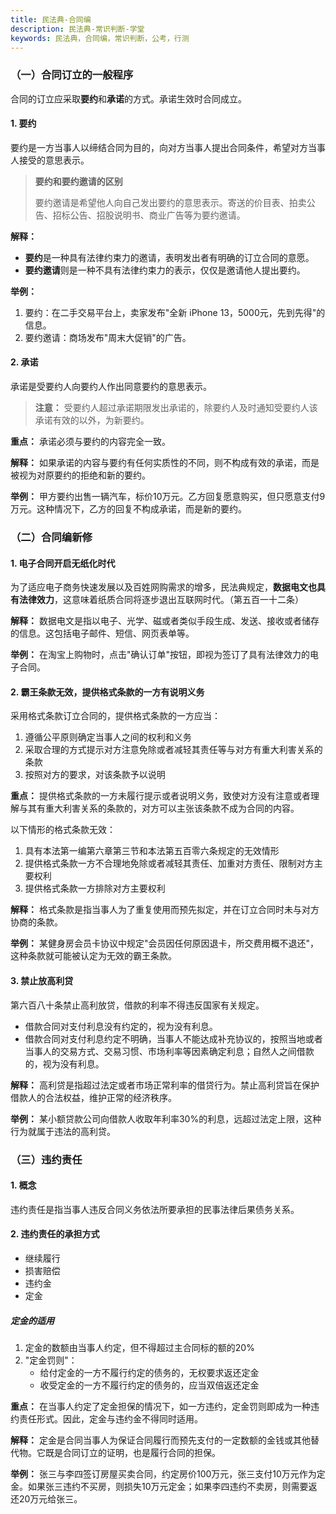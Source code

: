 ```yaml
---
title: 民法典-合同编
description: 民法典-常识判断-学堂
keywords: 民法典，合同编，常识判断，公考，行测
---
```



### （一）合同订立的一般程序

合同的订立应采取**要约**和**承诺**的方式。承诺生效时合同成立。

#### 1. 要约

要约是一方当事人以缔结合同为目的，向对方当事人提出合同条件，希望对方当事人接受的意思表示。

> **要约和要约邀请的区别**
> 
> 要约邀请是希望他人向自己发出要约的意思表示。寄送的价目表、拍卖公告、招标公告、招股说明书、商业广告等为要约邀请。

**解释：**
- **要约**是一种具有法律约束力的邀请，表明发出者有明确的订立合同的意愿。
- **要约邀请**则是一种不具有法律约束力的表示，仅仅是邀请他人提出要约。

**举例：**
1. 要约：在二手交易平台上，卖家发布"全新 iPhone 13，5000元，先到先得"的信息。
2. 要约邀请：商场发布"周末大促销"的广告。

#### 2. 承诺

承诺是受要约人向要约人作出同意要约的意思表示。

> **注意：** 受要约人超过承诺期限发出承诺的，除要约人及时通知受要约人该承诺有效的以外，为新要约。

**重点：** 承诺必须与要约的内容完全一致。

**解释：** 
如果承诺的内容与要约有任何实质性的不同，则不构成有效的承诺，而是被视为对原要约的拒绝和新的要约。

**举例：**
甲方要约出售一辆汽车，标价10万元。乙方回复愿意购买，但只愿意支付9万元。这种情况下，乙方的回复不构成承诺，而是新的要约。

### （二）合同编新修

#### 1. 电子合同开启无纸化时代

为了适应电子商务快速发展以及百姓网购需求的增多，民法典规定，**数据电文也具有法律效力**，这意味着纸质合同将逐步退出互联网时代。（第五百一十二条）

**解释：** 
数据电文是指以电子、光学、磁或者类似手段生成、发送、接收或者储存的信息。这包括电子邮件、短信、网页表单等。

**举例：**
在淘宝上购物时，点击"确认订单"按钮，即视为签订了具有法律效力的电子合同。

#### 2. 霸王条款无效，提供格式条款的一方有说明义务

采用格式条款订立合同的，提供格式条款的一方应当：
1. 遵循公平原则确定当事人之间的权利和义务
2. 采取合理的方式提示对方注意免除或者减轻其责任等与对方有重大利害关系的条款
3. 按照对方的要求，对该条款予以说明

**重点：** 提供格式条款的一方未履行提示或者说明义务，致使对方没有注意或者理解与其有重大利害关系的条款的，对方可以主张该条款不成为合同的内容。

以下情形的格式条款无效：
1. 具有本法第一编第六章第三节和本法第五百零六条规定的无效情形
2. 提供格式条款一方不合理地免除或者减轻其责任、加重对方责任、限制对方主要权利
3. 提供格式条款一方排除对方主要权利

**解释：**
格式条款是指当事人为了重复使用而预先拟定，并在订立合同时未与对方协商的条款。

**举例：**
某健身房会员卡协议中规定"会员因任何原因退卡，所交费用概不退还"，这种条款就可能被认定为无效的霸王条款。

#### 3. 禁止放高利贷

第六百八十条禁止高利放贷，借款的利率不得违反国家有关规定。

- 借款合同对支付利息没有约定的，视为没有利息。
- 借款合同对支付利息约定不明确，当事人不能达成补充协议的，按照当地或者当事人的交易方式、交易习惯、市场利率等因素确定利息；自然人之间借款的，视为没有利息。

**解释：**
高利贷是指超过法定或者市场正常利率的借贷行为。禁止高利贷旨在保护借款人的合法权益，维护正常的经济秩序。

**举例：**
某小额贷款公司向借款人收取年利率30%的利息，远超过法定上限，这种行为就属于违法的高利贷。

### （三）违约责任

#### 1. 概念
违约责任是指当事人违反合同义务依法所要承担的民事法律后果债务关系。

#### 2. 违约责任的承担方式
- 继续履行
- 损害赔偿
- 违约金
- 定金

##### 定金的适用

1. 定金的数额由当事人约定，但不得超过主合同标的额的20%
2. "定金罚则"：
   - 给付定金的一方不履行约定的债务的，无权要求返还定金
   - 收受定金的一方不履行约定的债务的，应当双倍返还定金

**重点：** 在当事人约定了定金担保的情况下，如一方违约，定金罚则即成为一种违约责任形式。因此，定金与违约金不得同时适用。

**解释：**
定金是合同当事人为保证合同履行而预先支付的一定数额的金钱或其他替代物。它既是合同订立的证明，也是履行合同的担保。

**举例：**
张三与李四签订房屋买卖合同，约定房价100万元，张三支付10万元作为定金。如果张三违约不买房，则损失10万元定金；如果李四违约不卖房，则需要返还20万元给张三。